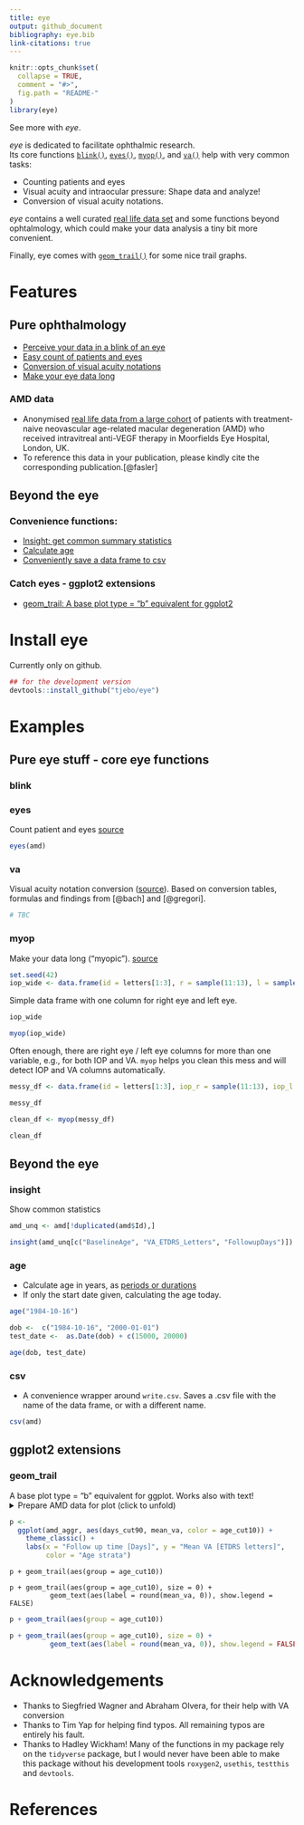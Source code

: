 ```yaml
---
title: eye
output: github_document
bibliography: eye.bib
link-citations: true
---
```


<!-- README.md is generated from README.Rmd. Please edit that file -->

```r
knitr::opts_chunk$set(
  collapse = TRUE,
  comment = "#>",
  fig.path = "README-"
)
library(eye)
```

See more with *eye*. 

*eye* is dedicated to facilitate ophthalmic research.</br>
Its core functions [`blink()`](#blink), [`eyes()`](#eyes), [`myop()`](#myop), and [`va()`](#va) help with very common tasks:

- Counting patients and eyes
- Visual acuity and intraocular pressure: Shape data and analyze!
- Conversion of visual acuity notations.

*eye* contains a well curated [real life data set](#amd-data) and some functions beyond ophtalmology, which could make your data analysis a tiny bit more convenient.

Finally, eye comes with [`geom_trail()`](#geom_trail) for some nice trail graphs. 

# Features
## Pure ophthalmology
- [Perceive your data in a blink of an eye](#blink)
- [Easy count of patients and eyes](#eyes)
- [Conversion of visual acuity notations](#va)
- [Make your eye data long](#myop)

### AMD data 
- Anonymised [real life data from a large cohort](https://datadryad.org/stash/dataset/doi:10.5061/dryad.97r9289) of patients with treatment-naive neovascular age-related macular degeneration (AMD) who received intravitreal anti-VEGF therapy in Moorfields Eye Hospital, London, UK. 
- To reference this data in your publication, please kindly cite the corresponding publication.[@fasler] 

## Beyond the eye

### Convenience functions: 
- [Insight: get common summary statistics](#insight)
- [Calculate age](#age)
- [Conveniently save a data frame to csv](#csv)

### Catch eyes - ggplot2 extensions 
- [geom_trail: A base plot type = "b" equivalent for ggplot2](#geom_trail)

# Install eye
Currently only on github. 
```r
## for the development version 
devtools::install_github("tjebo/eye")
```

# Examples
## Pure eye stuff - core eye functions 
### blink
### eyes
Count patient and eyes [source](https://github.com/tjebo/eye/blob/master/R/eyes.R)
```r
eyes(amd)
```

### va
Visual acuity notation conversion ([source](https://github.com/tjebo/eye/blob/master/R/va.R)). Based on conversion tables, formulas and findings from [@bach] and [@gregori].
```r
# TBC
```

### myop
Make your data long ("myopic"). [source](https://github.com/tjebo/eye/blob/master/R/myop.R)
```r
set.seed(42)
iop_wide <- data.frame(id = letters[1:3], r = sample(11:13), l = sample(14:16))
```
Simple data frame with one column for right eye and left eye.
```r
iop_wide

myop(iop_wide)
```
Often enough, there are right eye / left eye columns for more than one variable, e.g., for both IOP and VA. `myop` helps you clean this mess and will detect IOP and VA columns automatically.
```r
messy_df <- data.frame(id = letters[1:3], iop_r = sample(11:13), iop_l = sample(11:13), va_r = sample(41:43), va_l = sample(41:43))
```
```r
messy_df

clean_df <- myop(messy_df)

clean_df
```

## Beyond the eye
### insight
Show common statistics
```r
amd_unq <- amd[!duplicated(amd$Id),]

insight(amd_unq[c("BaselineAge", "VA_ETDRS_Letters", "FollowupDays")])
```

### age
 - Calculate age in years, as [periods or durations](https://lubridate.tidyverse.org/articles/lubridate.html#time-intervals)
 - If only the start date given, calculating the age today.
```r
age("1984-10-16")

dob <-  c("1984-10-16", "2000-01-01")
test_date <-  as.Date(dob) + c(15000, 20000)

age(dob, test_date)
```

### csv
- A convenience wrapper around `write.csv`. Saves a .csv file with the name of the data frame, or with a different name. 
```r
csv(amd)
```

## ggplot2 extensions
### geom_trail
A base plot type = "b" equivalent for ggplot. Works also with text!
<details>
  <summary>Prepare AMD data for plot (click to unfold) </summary>
```r
library(ggplot2)
library(dplyr)

amd_aggr <-
  amd %>%
  group_by(
    age_cut10 = cut_width(BaselineAge, 10),
    days_cut90 = cut_width(FollowupDays, 90, labels = seq(0, 810, 90))
  ) %>%
  summarise(mean_va = mean(VA_ETDRS_Letters)) 
```
</details>

```r
p <-
  ggplot(amd_aggr, aes(days_cut90, mean_va, color = age_cut10)) +
    theme_classic() +
    labs(x = "Follow up time [Days]", y = "Mean VA [ETDRS letters]", 
         color = "Age strata")
```
```
p + geom_trail(aes(group = age_cut10))

p + geom_trail(aes(group = age_cut10), size = 0) +
          geom_text(aes(label = round(mean_va, 0)), show.legend = FALSE)
```
```r
p + geom_trail(aes(group = age_cut10))

p + geom_trail(aes(group = age_cut10), size = 0) +
          geom_text(aes(label = round(mean_va, 0)), show.legend = FALSE)
```

# Acknowledgements
- Thanks to Siegfried Wagner and Abraham Olvera, for their help with VA conversion
- Thanks to Tim Yap for helping find typos. All remaining typos are entirely his fault.
- Thanks to Hadley Wickham! Many of the functions in my package rely on the `tidyverse` package, but I would never have been able to make this package without his development tools `roxygen2`, `usethis`, `testthis` and `devtools`.

# References


